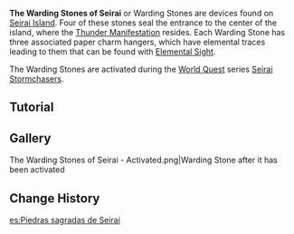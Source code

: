 {{Terminology Infobox
|image        = The Warding Stones of Seirai.png
|type         = Exploration
|region       = Inazuma
|area         = Seirai Island
}}
'''The Warding Stones of Seirai''' or Warding Stones are devices found on [[Seirai Island]]. Four of these stones seal the entrance to the center of the island, where the [[Thunder Manifestation]] resides. Each Warding Stone has three associated paper charm hangers, which have elemental traces leading to them that can be found with [[Elemental Sight]].

The Warding Stones are activated during the [[World Quest]] series [[Seirai Stormchasers]].
{{clr}}

==Tutorial==
{{Tutorial|The Warding Stones of Seirai}}

==Gallery==
<gallery>
The Warding Stones of Seirai - Activated.png|Warding Stone after it has been activated
</gallery>

==Change History==
{{Change History|2.1}}

[[es:Piedras sagradas de Seirai]]